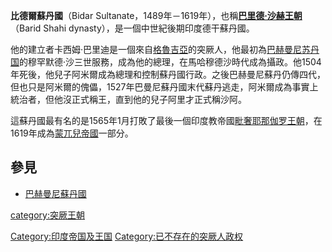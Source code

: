 {{unreferenced|time=2015-02-12T01:28:05+00:00}}
{{Infobox Former Country
|native_name            = 
|common_name            = 比德爾蘇丹國
|conventional_long_name = 比德爾蘇丹國
|continent              = 亞洲
|region                 = 南亞
|country                = 印度
|year_start             = 1489年
|year_end               = 1619年
|p1                     = 巴赫曼尼蘇丹國
|flag_p1                = 
|p2                     = 
|flag_p2                = 
|s1                     = 比賈布爾蘇丹國
|flag_s1                = 
|date_start             = 
|date_end               = 
|event_start            = 
|event_end              = 
|image_flag             = 
|flag_type              = 
|flag                   = 
|image_coat             = 
|image_map              = Deccan sultanates 1490 - 1687 ad.png
|image_map_caption      = 比德爾蘇丹國疆域
|national_motto         = 
|national_anthem        = 
|religion               = [[伊斯蘭教|伊斯蘭教]]
|capital                = [[比德爾|比德爾]]
|common_languages       = [[波斯語|波斯語]] <br> [[Dakhni|Dakhni]] <br> [[烏爾都語|烏爾都語]]
|government_type        = 君主制
|title_leader           = Barid Shah
|leader1                =  
|year_leader1           = 1490–1636年
|leader2                = 
|year_leader2           = 
|leader3                = 
|year_leader3           = 
|leader4                = 
|year_leader4           = 
|leader5                = 
|year_leader5           = 
|stat_year1             = 
|stat_pop1              = 
|stat_area4             =
|population_density3    = 
| today = {{IND}}
}}

'''比德爾蘇丹國'''（Bidar Sultanate，1489年－1619年），也稱'''[[巴里德·沙赫王朝|巴里德·沙赫王朝]]'''（Barid Shahi dynasty），是一個中世紀後期印度德干蘇丹國。

他的建立者卡西姆·巴里迪是一個來自[[格魯吉亞|格魯吉亞]]的突厥人，他最初為[[巴赫曼尼苏丹国|巴赫曼尼苏丹国]]的穆罕默德·沙三世服務，成為他的總理，在馬哈穆德沙時代成為攝政。他1504年死後，他兒子阿米爾成為總理和控制蘇丹國行政。之後巴赫曼尼蘇丹仍傳四代，但也只是阿米爾的傀儡，1527年巴曼尼蘇丹國末代蘇丹逃走，阿米爾成為事實上統治者，但他沒正式稱王，直到他的兒子阿里才正式稱沙阿。

這蘇丹國最有名的是1565年1月打敗了最後一個印度教帝國[[毗奢耶那伽罗王朝|毗奢耶那伽罗王朝]]，在1619年成為[[蒙兀兒帝國|蒙兀兒帝國]]一部分。

==參見==
*[[巴赫曼尼蘇丹國|巴赫曼尼蘇丹國]]

[[category:突厥王朝|category:突厥王朝]]
[[Category:印度帝国及王国|Category:印度帝国及王国]]
[[Category:已不存在的突厥人政权|Category:已不存在的突厥人政权]]